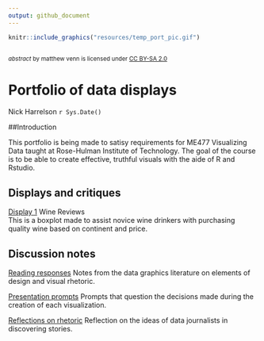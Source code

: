 ```yaml
---
output: github_document
---
```

```r
knitr::include_graphics("resources/temp_port_pic.gif")    
```
<small>
<br>
<i>abstract</i> 
by matthew venn is licensed under 
<a href="https://creativecommons.org/licenses/by-sa/2.0/">CC BY-SA 2.0</a>
<br>
</small>

# Portfolio of data displays 
Nick Harrelson
`r Sys.Date()`

##Introduction 

This portfolio is being made to satisy requirements for ME477 Visualizing Data taught at Rose-Hulman Institute of Technology. The goal of the course is to be able to create effective, truthful visuals with the aide of R and Rstudio. 

## Displays and critiques 

[Display 1](reports/d1.md) Wine Reviews    
This is a boxplot made to assist novice wine drinkers with purchasing quality wine based on continent and price.

## Discussion notes 

[Reading responses](reports/reading-responses.md) Notes from the data graphics literature on elements of design and visual rhetoric. 

[Presentation prompts](reports/presentation-prompts.md) Prompts that question the decisions made during the creation of each visualization.

[Reflections on rhetoric](reports/rhetoric_reflections.md) Reflection on the ideas of data journalists in discovering stories.